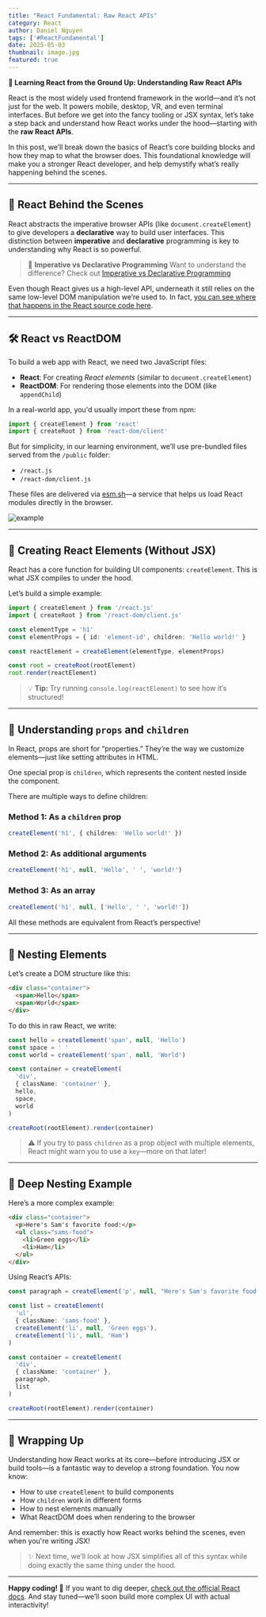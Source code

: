 ```yaml
---
title: "React Fundamental: Raw React APIs"
category: React
author: Daniel Nguyen
tags: ['#ReactFundamental']
date: 2025-05-03
thumbnail: image.jpg
featured: true
---
```


**🧠 Learning React from the Ground Up: Understanding Raw React APIs**

React is the most widely used frontend framework in the world—and it’s not just for the web. It powers mobile, desktop, VR, and even terminal interfaces. But before we get into the fancy tooling or JSX syntax, let’s take a step back and understand how React works under the hood—starting with the **raw React APIs**.

In this post, we’ll break down the basics of React’s core building blocks and how they map to what the browser does. This foundational knowledge will make you a stronger React developer, and help demystify what’s really happening behind the scenes.

---

## 🔧 React Behind the Scenes

React abstracts the imperative browser APIs (like `document.createElement`) to give developers a **declarative** way to build user interfaces. This distinction between **imperative** and **declarative** programming is key to understanding why React is so powerful.

> 🧠 **Imperative vs Declarative Programming**
> Want to understand the difference? Check out [Imperative vs Declarative Programming](https://ui.dev/imperative-vs-declarative-programming/)

Even though React gives us a high-level API, underneath it still relies on the same low-level DOM manipulation we’re used to.
In fact, [you can see where that happens in the React source code here](https://github.com/facebook/react/blob/fb10a2c66a923d218471b535fdaf0dbc530417ee/packages/react-dom-bindings/src/client/ReactFiberConfigDOM.js#L480).

---

## 🛠️ React vs ReactDOM

To build a web app with React, we need two JavaScript files:

* **React**: For creating *React elements* (similar to `document.createElement`)
* **ReactDOM**: For rendering those elements into the DOM (like `appendChild`)

In a real-world app, you'd usually import these from npm:

```ts
import { createElement } from 'react'
import { createRoot } from 'react-dom/client'
```

But for simplicity, in our learning environment, we’ll use pre-bundled files served from the `/public` folder:

* `/react.js`
* `/react-dom/client.js`

These files are delivered via [esm.sh](https://esm.sh)—a service that helps us load React modules directly in the browser.

![example](./1.png 'example')

---

## 🧬 Creating React Elements (Without JSX)

React has a core function for building UI components: `createElement`. This is what JSX compiles to under the hood.

Let’s build a simple example:

```ts
import { createElement } from '/react.js'
import { createRoot } from '/react-dom/client.js'

const elementType = 'h1'
const elementProps = { id: 'element-id', children: 'Hello world!' }

const reactElement = createElement(elementType, elementProps)

const root = createRoot(rootElement)
root.render(reactElement)
```

> 💡 **Tip:** Try running `console.log(reactElement)` to see how it’s structured!

---

## 🧩 Understanding `props` and `children`

In React, props are short for “properties.” They’re the way we customize elements—just like setting attributes in HTML.

One special prop is `children`, which represents the content nested inside the component.

There are multiple ways to define children:

### Method 1: As a `children` prop

```ts
createElement('h1', { children: 'Hello world!' })
```

### Method 2: As additional arguments

```ts
createElement('h1', null, 'Hello', ' ', 'world!')
```

### Method 3: As an array

```ts
createElement('h1', null, ['Hello', ' ', 'world!'])
```

All these methods are equivalent from React’s perspective!

---

## 🧱 Nesting Elements

Let’s create a DOM structure like this:

```html
<div class="container">
  <span>Hello</span>
  <span>World</span>
</div>
```

To do this in raw React, we write:

```ts
const hello = createElement('span', null, 'Hello')
const space = ' '
const world = createElement('span', null, 'World')

const container = createElement(
  'div',
  { className: 'container' },
  hello,
  space,
  world
)

createRoot(rootElement).render(container)
```

> ⚠️ If you try to pass `children` as a prop object with multiple elements, React might warn you to use a `key`—more on that later!

---

## 🍱 Deep Nesting Example

Here’s a more complex example:

```html
<div class="container">
  <p>Here's Sam's favorite food:</p>
  <ul class="sams-food">
    <li>Green eggs</li>
    <li>Ham</li>
  </ul>
</div>
```

Using React’s APIs:

```ts
const paragraph = createElement('p', null, "Here's Sam's favorite food:")

const list = createElement(
  'ul',
  { className: 'sams-food' },
  createElement('li', null, 'Green eggs'),
  createElement('li', null, 'Ham')
)

const container = createElement(
  'div',
  { className: 'container' },
  paragraph,
  list
)

createRoot(rootElement).render(container)
```

---

## 🎉 Wrapping Up

Understanding how React works at its core—before introducing JSX or build tools—is a fantastic way to develop a strong foundation. You now know:

* How to use `createElement` to build components
* How `children` work in different forms
* How to nest elements manually
* What ReactDOM does when rendering to the browser

And remember: this is exactly how React works behind the scenes, even when you're writing JSX!

> ✨ Next time, we’ll look at how JSX simplifies all of this syntax while doing exactly the same thing under the hood.

---

**Happy coding! 🚀**
If you want to dig deeper, [check out the official React docs](https://react.dev/reference/react).
And stay tuned—we’ll soon build more complex UI with actual interactivity!

